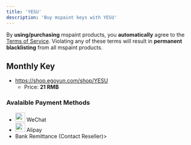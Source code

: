 ```yaml
---
title: 'YESU'
description: 'Buy mspaint keys with YESU'
---
```


<Callout type="warn">By **using/purchasing** mspaint products, you **automatically** agree to the [Terms of Service](https://www.mspaint.cc/tos). Violating any of these terms will result in **permanent blacklisting** from all mspaint products.</Callout>

## Monthly Key
- https://shop.egoyun.com/shop/YESU
    - Price: **21 RMB**

### Avalaible Payment Methods
- <div className="flex align-center gap-2"> <img src="/images/icons/wechat.png" width="26" height="24" style={{ verticalAlign: "middle", margin: "0" }} /> <span>WeChat</span> </div>
- <div className="flex align-center gap-2"> <img src="/images/icons/alipay.png" width="26" height="24" style={{ verticalAlign: "middle", margin: "0" }} /> <span>Alipay</span> </div>
- <span>Bank Remittance (Contact Reseller)></span>